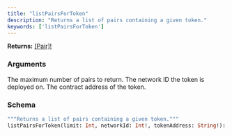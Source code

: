 ```yaml
---
title: "listPairsForToken"
description: "Returns a list of pairs containing a given token."
keywords: ['listPairsForToken']
---
```


**Returns:** [[Pair]!](/api-reference/types/pair)

### Arguments

<ResponseField name="limit" type="Int">
  The maximum number of pairs to return.
</ResponseField>

<ResponseField name="networkId" type="Int!" required>
  The network ID the token is deployed on.
</ResponseField>

<ResponseField name="tokenAddress" type="String!" required>
  The contract address of the token.
</ResponseField>

### Schema


```graphql 
"""Returns a list of pairs containing a given token."""
listPairsForToken(limit: Int, networkId: Int!, tokenAddress: String!): [Pair]!
```

